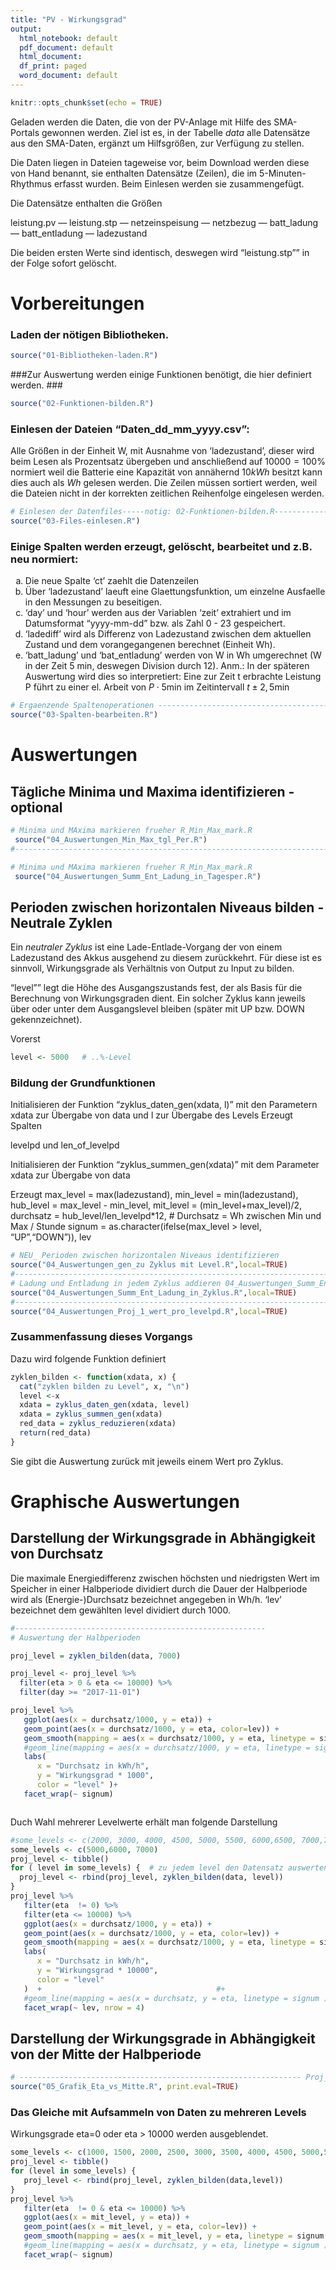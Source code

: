 ```yaml
---
title: "PV - Wirkungsgrad"
output:
  html_notebook: default
  pdf_document: default
  html_document: 
  df_print: paged
  word_document: default
---
```



```r
knitr::opts_chunk$set(echo = TRUE)
```


Geladen werden die Daten, die von der PV-Anlage mit Hilfe des SMA-Portals gewonnen werden.
Ziel ist es, in der Tabelle _data_ alle Datensätze aus den SMA-Daten, ergänzt um Hilfsgrößen, zur Verfügung zu stellen.

Die Daten liegen in Dateien tageweise vor, beim Download werden diese von Hand benannt, sie enthalten Datensätze (Zeilen), die im 5-Minuten-Rhythmus erfasst wurden. Beim Einlesen werden sie zusammengefügt.

Die Datensätze enthalten die Größen

leistung.pv  ---  leistung.stp  ---  netzeinspeisung ---  netzbezug  --- batt_ladung  ---  batt_entladung ---  ladezustand

Die beiden ersten Werte sind identisch, deswegen wird "leistung.stp"" in der Folge sofort gelöscht. 


# Vorbereitungen #

### Laden der nötigen Bibliotheken. ###
```r
source("01-Bibliotheken-laden.R")
```

###Zur Auswertung werden einige Funktionen benötigt, die hier definiert werden. ###
```r
source("02-Funktionen-bilden.R")
```

### Einlesen der Dateien "Daten_dd_mm_yyyy.csv": ###
Alle Größen in der Einheit W, mit Ausnahme von 'ladezustand', dieser wird beim Lesen als Prozentsatz übergeben und anschließend auf $10000 = 100 \%$ normiert weil die Batterie eine Kapazität von annähernd $10 kWh$ besitzt kann dies auch als $Wh$ gelesen werden.
Die Zeilen müssen sortiert werden, weil die Dateien nicht in der korrekten zeitlichen Reihenfolge eingelesen werden.
```r
# Einlesen der Datenfiles-----notig: 02-Funktionen-bilden.R----------------------
source("03-Files-einlesen.R")
```

### Einige Spalten werden erzeugt, gelöscht, bearbeitet und z.B. neu normiert:###

a)  Die neue Spalte 'ct' zaehlt die Datenzeilen 
b)  Über 'ladezustand' laeuft eine Glaettungsfunktion, um einzelne Ausfaelle in den Messungen zu beseitigen.
c) 'day' und 'hour' werden aus der Variablen 'zeit' extrahiert und im Datumsformat "yyyy-mm-dd" bzw. als Zahl 0 - 23 gespeichert.
d) 'ladediff' wird als Differenz von Ladezustand zwischen dem aktuellen Zustand und dem vorangegangenen berechnet (Einheit Wh).
e) 'batt_ladung' und 'bat_entladung' werden von W in Wh umgerechnet (W in der Zeit 5 min, deswegen Division durch 12). Anm.: In der späteren Auswertung wird dies so interpretiert: Eine zur Zeit t erbrachte Leistung P führt zu einer el. Arbeit von $P\cdot 5 \mbox{min}$ im Zeitintervall $t \pm 2,5 \mbox{min}$

```r
# Ergaenzende Spaltenoperationen ----------------------------------------------
source("03-Spalten-bearbeiten.R")
```

#  Auswertungen # 

## Tägliche Minima und Maxima identifizieren  - optional ##

```r
# Minima und MAxima markieren frueher R_Min_Max_mark.R
 source("04_Auswertungen_Min_Max_tgl_Per.R")
#-----------------------------------------------------------------------------------
```
```r
# Minima und MAxima markieren frueher R_Min_Max_mark.R
 source("04_Auswertungen_Summ_Ent_Ladung_in_Tagesper.R")
```

## Perioden zwischen horizontalen Niveaus bilden - Neutrale Zyklen ##

Ein _neutraler Zyklus_ ist eine Lade-Entlade-Vorgang der von einem Ladezustand des Akkus ausgehend zu diesem zurückkehrt.
Für diese ist es sinnvoll, Wirkungsgrade als Verhältnis von Output zu Input zu bilden.

"level"" legt die Höhe des Ausgangszustands fest, der als Basis für die Berechnung von Wirkungsgraden dient.
Ein solcher Zyklus kann jeweils über oder unter dem Ausgangslevel bleiben (später mit UP bzw. DOWN gekennzeichnet). 

Vorerst
```r
level <- 5000   # ..%-Level
```

### Bildung der Grundfunktionen

Initialisieren der Funktion "zyklus_daten_gen(xdata, l)" mit den Parametern xdata zur Übergabe von data und l zur Übergabe des Levels
Erzeugt Spalten

levelpd und 
len_of_levelpd

Initialisieren der Funktion "zyklus_summen_gen(xdata)"   mit dem Parameter  xdata zur Übergabe von data 

Erzeugt 
max_level = max(ladezustand),
min_level = min(ladezustand),
hub_level = max_level - min_level,
mit_level = (min_level+max_level)/2,
durchsatz = hub_level/len_levelpd*12,                             # Durchsatz = Wh zwischen Min und Max / Stunde
signum    = as.character(ifelse(max_level > level, "UP","DOWN")),
lev   

```r
# NEU_ Perioden zwischen horizontalen Niveaus identifizieren
source("04_Auswertungen_gen_zu Zyklus mit Level.R",local=TRUE)
#-----------------------------------------------------------------------------------
# Ladung und Entladung in jedem Zyklus addieren 04_Auswertungen_Summ_Ent_Ladung_in_Level_Halbper.R
source("04_Auswertungen_Summ_Ent_Ladung_in_Zyklus.R",local=TRUE)
#------------------------------------------------------------------------------------
source("04_Auswertungen_Proj_1_wert_pro_levelpd.R",local=TRUE)

```


### Zusammenfassung dieses Vorgangs ###

Dazu wird folgende Funktion definiert

```r
zyklen_bilden <- function(xdata, x) {
  cat("zyklen bilden zu Level", x, "\n")
  level <-x
  xdata = zyklus_daten_gen(xdata, level)
  xdata = zyklus_summen_gen(xdata)
  red_data = zyklus_reduzieren(xdata)
  return(red_data)
}

```

Sie gibt die Auswertung zurück mit jeweils einem Wert pro Zyklus.


# Graphische Auswertungen #
## Darstellung der Wirkungsgrade in Abhängigkeit von Durchsatz ##

Die maximale Energiedifferenz  zwischen höchsten und niedrigsten Wert im Speicher in einer Halbperiode dividiert durch die Dauer der Halbperiode wird als (Energie-)Durchsatz bezeichnet angegeben in Wh/h.
'lev' bezeichnet dem gewählten level dividiert durch 1000.


```r
#-------------------------------------------------------- 
# Auswertung der Halbperioden

proj_level = zyklen_bilden(data, 7000)

proj_level <- proj_level %>% 
  filter(eta > 0 & eta <= 10000) %>% 
  filter(day >= "2017-11-01") 

proj_level %>% 
   ggplot(aes(x = durchsatz/1000, y = eta)) + 
   geom_point(aes(x = durchsatz/1000, y = eta, color=lev)) +
   geom_smooth(mapping = aes(x = durchsatz/1000, y = eta, linetype = signum ),se =FALSE) +
   #geom_line(mapping = aes(x = durchsatz/1000, y = eta, linetype = signum )) +
   labs(
      x = "Durchsatz in kWh/h",
      y = "Wirkungsgrad * 1000",
      color = "level" )+
   facet_wrap(~ signum)



```


Duch Wahl mehrerer Levelwerte erhält man folgende Darstellung 

```r
#some_levels <- c(2000, 3000, 4000, 4500, 5000, 5500, 6000,6500, 7000,7500, 8000, 8500, 9000)
some_levels <- c(5000,6000, 7000)
proj_level <- tibble()
for ( level in some_levels) {  # zu jedem level den Datensatz auswerten und reduzieren auf einen Wert pro Periode
  proj_level <- rbind(proj_level, zyklen_bilden(data, level))
}
proj_level %>% 
   filter(eta  != 0) %>% 
   filter(eta <= 10000) %>% 
   ggplot(aes(x = durchsatz/1000, y = eta)) + 
   geom_point(aes(x = durchsatz/1000, y = eta, color=lev)) +
   geom_smooth(mapping = aes(x = durchsatz/1000, y = eta, linetype = signum ),se =FALSE) +
   labs(
      x = "Durchsatz in kWh/h",
      y = "Wirkungsgrad * 10000",
      color = "level"
   )  +                                       #+
   #geom_line(mapping = aes(x = durchsatz, y = eta, linetype = signum )) #+
   facet_wrap(~ lev, nrow = 4)
```



## Darstellung der Wirkungsgrade in Abhängigkeit von der Mitte der Halbperiode ##

```r
# --------------------------------------------------------------- Proj_Level_Eta_vs_mit_level.R
source("05_Grafik_Eta_vs_Mitte.R", print.eval=TRUE) 
```


### Das Gleiche mit Aufsammeln von Daten zu mehreren Levels ###

Wirkungsgrade eta=0 oder eta > 10000 werden ausgeblendet.

```r
some_levels <- c(1000, 1500, 2000, 2500, 3000, 3500, 4000, 4500, 5000,5500, 6000,6500, 7000,7500, 8000, 8500, 9000)
proj_level <- tibble()
for (level in some_levels) {
   proj_level <- rbind(proj_level, zyklen_bilden(data,level))
}
proj_level %>% 
   filter(eta  != 0 & eta <= 10000) %>% 
   ggplot(aes(x = mit_level, y = eta)) + 
   geom_point(aes(x = mit_level, y = eta, color=lev)) +
   geom_smooth(mapping = aes(x = mit_level, y = eta, linetype = signum )) +
   #geom_line(mapping = aes(x = durchsatz, y = eta, linetype = signum )) +
   facet_wrap(~ signum)
 


```


















































